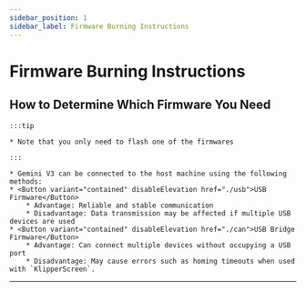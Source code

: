 ```yaml
---
sidebar_position: 1
sidebar_label: Firmware Burning Instructions
---
```




# Firmware Burning Instructions

## How to Determine Which Firmware You Need

    :::tip

    * Note that you only need to flash one of the firmwares

    :::

    * Gemini V3 can be connected to the host machine using the following methods:
    * <Button variant="contained" disableElevation href="./usb">USB Firmware</Button>
        * Advantage: Reliable and stable communication
        * Disadvantage: Data transmission may be affected if multiple USB devices are used
    * <Button variant="contained" disableElevation href="./can">USB Bridge Firmware</Button>
        * Advantage: Can connect multiple devices without occupying a USB port
        * Disadvantage: May cause errors such as homing timeouts when used with `KlipperScreen`. 

---
